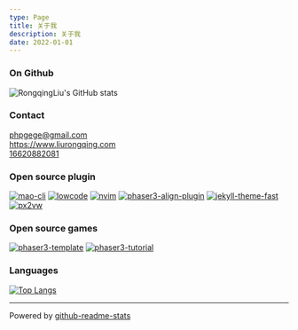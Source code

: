 ```yaml
---
type: Page
title: 关于我
description: 关于我
date: 2022-01-01
---
```



### On Github

![RongqingLiu's GitHub stats](https://github-readme-stats-git-masterrstaa-rickstaa.vercel.app/api?username=liurongqing&show_icons=true&theme=radical&count_private=true)

### Contact

<div className="flex items-center">
  <AiOutlineMail size={12}/>
  <a href="mailto:phpgege@gmail.com" className="ml-2 no-underline text-gray-800 hover:text-blue-500 text-base" target="_blank">phpgege@gmail.com</a>
</div>
<div className="flex items-center">
  <TbWorldWww size={12}/>
  <a href="https://www.liurongqing.com" className="ml-2 no-underline text-gray-800 hover:text-blue-500 text-sm" target="_blank">https://www.liurongqing.com</a>
</div>
<div className="flex items-center">
  <MdOutlinePhoneIphone size={12} />
  <a href="tel:16620882081" className="ml-2 no-underline text-gray-800 hover:text-blue-500 text-sm">16620882081</a>
</div>

### Open source plugin

[![mao-cli](https://github-readme-stats-git-masterrstaa-rickstaa.vercel.app/api/pin/?username=liurongqing&repo=mao-cli)](https://github.com/liurongqing/mao-cli)
[![lowcode](https://github-readme-stats-git-masterrstaa-rickstaa.vercel.app/api/pin/?username=liurongqing&repo=lowcode)](https://github.com/liurongqing/lowcode)
[![nvim](https://github-readme-stats-git-masterrstaa-rickstaa.vercel.app/api/pin/?username=liurongqing&repo=nvim)](https://github.com/liurongqing/nvim)
[![phaser3-align-plugin](https://github-readme-stats-git-masterrstaa-rickstaa.vercel.app/api/pin/?username=liurongqing&repo=phaser3-align-plugin)](https://github.com/liurongqing/phaser3-align-plugin)
[![jekyll-theme-fast](https://github-readme-stats-git-masterrstaa-rickstaa.vercel.app/api/pin/?username=liurongqing&repo=jekyll-theme-fast)](https://github.com/liurongqing/jekyll-theme-fast)
[![px2vw](https://github-readme-stats-git-masterrstaa-rickstaa.vercel.app/api/pin/?username=liurongqing&repo=px2vw)](https://github.com/liurongqing/px2vw)

### Open source games

[![phaser3-template](https://github-readme-stats-git-masterrstaa-rickstaa.vercel.app/api/pin/?username=liurongqing&repo=phaser3-template)](https://github.com/liurongqing/phaser3-template)
[![phaser3-tutorial](https://github-readme-stats-git-masterrstaa-rickstaa.vercel.app/api/pin/?username=liurongqing&repo=phaser3-tutorial)](https://github.com/liurongqing/phaser3-tutorial)

### Languages

[![Top Langs](https://github-readme-stats-git-masterrstaa-rickstaa.vercel.app/api/top-langs/?username=liurongqing&layout=compact)](https://github.com/liurongqing)

---

<div className="flex justify-center items-center w-full">
  Powered by
  <a
    className="text-blue-500 no-underline hover:text-blue-600"
    href="https://github.com/anuraghazra/github-readme-stats"
  >
    github-readme-stats
  </a>
</div>
